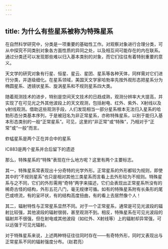 ```yaml
---
---
---
```

title: 为什么有些星系被称为特殊星系
---




在自然科学研究中，分类是一项重要的基础性工作。对观察对象进行合理分类，可从中探究不同类别对象各方面性质的异同之处，以及相互间可能存在的内在联系。通过分类还可以发现那些难以归入基本类别的对象，而它们往往有着特别重要的意义。

天文学的研究对象有行星、恒星、星云、星团、星系等各种天体，同样需对它们进行分类，并逐级细化。在星系领域，美国天文学家哈勃率先按外观形态把星系分为椭圆星系、透镜状星系、旋涡星系和不规则星系四大类。

随着观测技术的进步，特别是空间天文技术的日趋成熟，观测分辨率大大提高，并实现了在可见光之外其他波段上的天文观测，包括射电、红外、紫外、X射线以及γ射线观测。借助这些观测手段，人们发现相当一部分星系根本无法归入星系的哈勃形态分类基本序列，于是被冠名为非正常星系，亦称特殊星系，以别于能归入基本形态类别的一般“正常星系”。可见，这里的“非正常”或“特殊”，乃相对于“正常”或“一般”而言。

蚱蜢星系是两个正在并合中的星系



IC883是两个星系并合后留下的遗迹



那么，特殊星系的“特殊”表现在什么地方呢？这里有两个主要标志。

其一，特殊星系常表现出十分奇特的光学外形。正常星系的外形都较为规则，即使其中的“不规则星系”也只是相对其他三类星系而言看上去外形较为不规则。特殊星系与之不同，它们的外形需用“奇特”两字来描述，它们会表现出正常星系所没有的稀奇古怪的结构，外形五花八门，毫无规律可循。如有的特殊星系附有长条形的尾巴或喷流，有的呈环状，有的结构高度扭曲，有的看上去居然像个人！

其二，辐射特性与正常星系显然不同。对于一个正常星系，通常是可见光波段的辐射比较强，其他波段的辐射很弱，甚至观测不到。相反，特殊星系在可见光波段的辐射并不很强，但在射电或其他波段（如红外、X射线等）上的辐射却异常强，可以远强于可见光辐射。

对于特殊星系来说，上述两种特征往往同时存在——有奇特外形，同时又表现出与正常星系不同的辐射强度分布。（赵君亮）